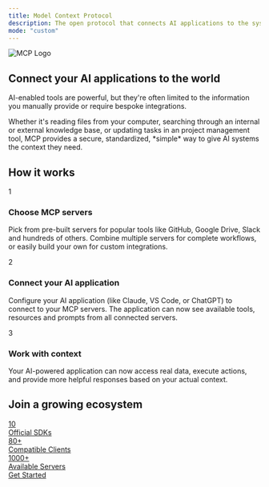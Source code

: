 ```yaml
---
title: Model Context Protocol
description: The open protocol that connects AI applications to the systems where context lives
mode: "custom"
---
```


<div className="landing-page">
  <div className="hero-section">
    <div className="intro-video-section">
      <div className="intro-content-wrapper">
        <div className="intro-logo">
          <img src="/mcp.png" alt="MCP Logo" />
        </div>
        <div className="intro-content">
          <h2 className="intro-title">
            Connect your AI applications to the world
          </h2>
          <p className="intro-description">
            AI-enabled tools are powerful, but they're often limited to the
            information you manually provide or require bespoke integrations.
          </p>
          <p className="intro-description">
            Whether it's reading files from your computer, searching through an
            internal or external knowledge base, or updating tasks in an project
            management tool, MCP provides a secure, standardized, *simple* way
            to give AI systems the context they need.
          </p>
        </div>
      </div>
    </div>
    <div className="how-section">
      <h2 className="section-title">How it works</h2>
      <div className="steps-container">
        <div className="step-number">1</div>
        <div className="step-content">
          <h3>Choose MCP servers</h3>
          <p>
            Pick from pre-built servers for popular tools like GitHub, Google
            Drive, Slack and hundreds of others. Combine multiple servers for
            complete workflows, or easily build your own for custom
            integrations.
          </p>
        </div>
        <div className="step-number">2</div>
        <div className="step-content">
          <h3>Connect your AI application</h3>
          <p>
            Configure your AI application (like Claude, VS Code, or ChatGPT) to
            connect to your MCP servers. The application can now see available
            tools, resources and prompts from all connected servers.
          </p>
        </div>
        <div className="step-number">3</div>
        <div className="step-content">
          <h3>Work with context</h3>
          <p>
            Your AI-powered application can now access real data, execute
            actions, and provide more helpful responses based on your actual
            context.
          </p>
        </div>
      </div>
    </div>
    <div className="ecosystem-section">
      <h2 className="section-title">Join a growing ecosystem</h2>
      <div className="stats-grid">
        <a href="/docs/sdk" target="_blank" className="stat-card">
          <div className="stat-number">10</div>
          <div className="stat-label">Official SDKs</div>
        </a>
        <a href="/clients" target="_blank" className="stat-card">
          <div className="stat-number">80+</div>
          <div className="stat-label">Compatible Clients</div>
        </a>
        <a
          href="https://github.com/modelcontextprotocol/servers?tab=readme-ov-file#%EF%B8%8F-official-integrations"
          target="_blank"
          rel="noopener noreferrer"
          className="stat-card"
        >
          <div className="stat-number">1000+</div>
          <div className="stat-label">Available Servers</div>
        </a>
      </div>
    </div>
  </div>
  <div className="cta-buttons">
    <a href="/docs/getting-started/intro" className="cta-primary">
      Get Started
    </a>
  </div>
</div>
